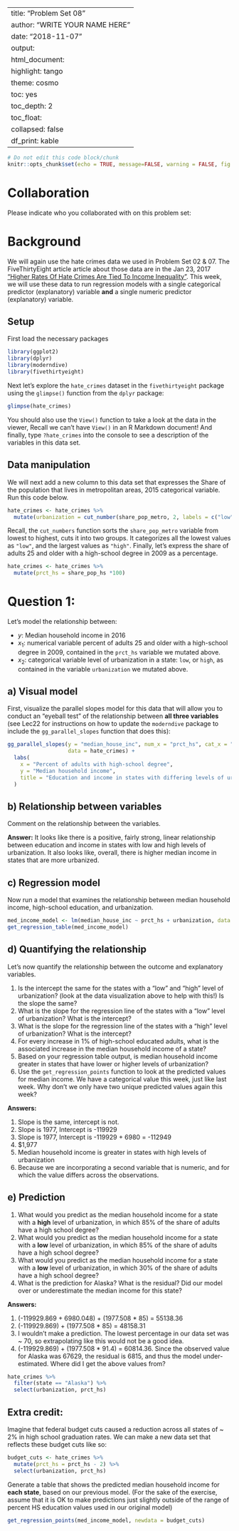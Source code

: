 
---
title: "Problem Set 08"
author: "WRITE YOUR NAME HERE"
date: "2018-11-07"
output:
  html_document:
    highlight: tango
    theme: cosmo
    toc: yes
    toc_depth: 2
    toc_float:
      collapsed: false
    df_print: kable
---

```r
# Do not edit this code block/chunk
knitr::opts_chunk$set(echo = TRUE, message=FALSE, warning = FALSE, fig.width = 16/2, fig.height = 9/2)
```

# Collaboration {-}

Please indicate who you collaborated with on this problem set: 



# Background {-}

We will again use the hate crimes data we used in Problem Set 02 & 07. The FiveThirtyEight article article about those data are in the Jan 23, 2017  ["Higher Rates Of Hate Crimes Are Tied To Income
Inequality"](https://fivethirtyeight.com/features/higher-rates-of-hate-crimes-are-tied-to-income-inequality/). This week, we will use these data  to run regression models with a single categorical predictor (explanatory) variable **and** a single numeric predictor (explanatory) variable. 

## Setup

First load the necessary packages 

```r
library(ggplot2)
library(dplyr)
library(moderndive)
library(fivethirtyeight)
```

Next let's explore the `hate_crimes` dataset in the `fivethirtyeight` package using the `glimpse()` function from the `dplyr` package:

```r
glimpse(hate_crimes)
```

You should also use the `View()` function to take a look at the data in the viewer, Recall we can't have `View()` in an R Markdown document! And finally, type `?hate_crimes` into the console to see a description of the variables in this data set. 

## Data manipulation

We will next add a new column to this data set that expresses the Share of the population that lives in metropolitan areas, 2015 categorical variable. Run this code below. 

```r
hate_crimes <- hate_crimes %>% 
  mutate(urbanization = cut_number(share_pop_metro, 2, labels = c("low", "high")))
```

Recall, the `cut_numbers` function sorts the `share_pop_metro` variable from lowest to highest, cuts it into two groups. It categorizes all the lowest values as `"low"`, and the largest values as `"high"`. Finally, let's express the share of adults 25 and older with a high-school degree in 2009 as a percentage. 

```r
hate_crimes <- hate_crimes %>% 
  mutate(prct_hs = share_pop_hs *100)
```



# Question 1: 

Let's model the relationship between:

* $y$: Median household income in 2016
* $x_1$: numerical variable percent of adults 25 and older with a high-school degree in 2009, contained in the `prct_hs` variable we mutated above. 
* $x_2$: categorical variable level of urbanization in a state: `low`,  or `high`, as
contained in the variable `urbanization` we mutated above.


## a) Visual model

First, visualize the parallel slopes model for this data that will allow you to conduct an "eyeball test" of the relationship between **all three variables** (see Lec22 for instructions on how to update the `moderndive` package to include the `gg_parallel_slopes` function that does this):

```r
gg_parallel_slopes(y = "median_house_inc", num_x = "prct_hs", cat_x = "urbanization",
                   data = hate_crimes) +
  labs(
    x = "Percent of adults with high-school degree", 
    y = "Median household income", 
    title = "Education and income in states with differing levels of urbanization"
  )
```



## b) Relationship between variables

Comment on the relationship between the variables.

**Answer:** It looks like there is a positive, fairly strong, linear relationship between education and income in states with low and high levels of urbanization. It also looks like, overall, there is higher median income in states that are more urbanized.


## c) Regression model

Now run a model that examines the relationship between median household income, high-school education, and urbanization. 

```r
med_income_model <- lm(median_house_inc ~ prct_hs + urbanization, data = hate_crimes)
get_regression_table(med_income_model)
```


## d) Quantifying the relationship

Let's now quantify the relationship between the outcome and explanatory variables. 

1. Is the intercept the same for the states with a "low" and "high" level of urbanization? (look at the data visualization above to help with this!) Is the slope the same? 
1. What is the slope for the regression line of the states with a "low" level of urbanization? What is the intercept?
1. What is the slope for the regression line of the states with a "high" level of urbanization? What is the intercept?
1. For every increase in 1% of high-school educated adults, what is the associated increase in the median household income of a state?
1. Based on your regression table output, is median household income greater in states that have lower or higher levels of urbanization?
1. Use the `get_regression_points` function to look at the predicted values for median income. We have a categorical value this week, just like last week. Why don't we only have two unique predicted values again this week?

**Answers:** 

1. Slope is the same, intercept is not. 
1. Slope is 1977, Intercept is -119929
1. Slope is 1977, Intercept is -119929 + 6980 = -112949
1. $1,977 
1. Median household income is greater in states with high levels of urbanization  
1. Because we are incorporating a second variable that is numeric, and for which the value differs across the observations. 


## e) Prediction

1. What would you predict as the median household income for a state with a **high** level of urbanization, in which 85% of the share of adults have a high school degree?
1. What would you predict as the median household income for a state with a **low** level of urbanization, in which 85% of the share of adults have a high school degree?
1. What would you predict as the median household income for a state with a **low** level of urbanization, in which 30% of the share of adults have a high school degree?
1. What is the prediction for Alaska? What is the residual? Did our model over or underestimate the median income for this state? 


**Answers:**

1. (-119929.869 + 6980.048) + (1977.508 * 85) = 55138.36
1. (-119929.869) + (1977.508 * 85) = 48158.31
1. I wouldn't make a prediction. The lowest percentage in our data set was ~ 70, so extrapolating like this would not be a good idea. 
1. (-119929.869) + (1977.508 * 91.4) = 60814.36. Since the observed value for Alaska was 67629, the residual is 6815, and thus the model under-estimated. Where did I get the above values from?

```r
hate_crimes %>%
  filter(state == "Alaska") %>% 
  select(urbanization, prct_hs)
```


## Extra credit: 

Imagine that federal budget cuts caused a reduction across all states of ~ 2% in
high school graduation rates. We can make a new data set that reflects these
budget cuts like so:

```r
budget_cuts <- hate_crimes %>%
  mutate(prct_hs = prct_hs - 2) %>% 
  select(urbanization, prct_hs)
```

Generate a table that shows the predicted median household income for **each
state**, based on our previous model. (For the sake of the exercise, assume that
it is OK to make predictions just slightly outside of the range of percent HS
education values used in our original model)

```r
get_regression_points(med_income_model, newdata = budget_cuts)
```

